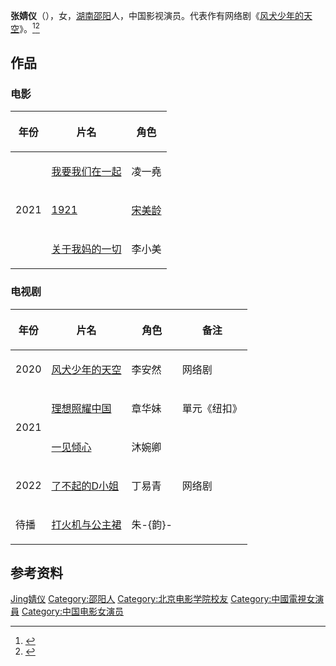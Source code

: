{{藝人
| 图片     = 
| 图片简介 = 
| 姓名     = 张婧仪
| 类型     = 女演员
| 原名     = 
| 英文名   = <!--  {{lang|en| }}  -->
| 綽號     = 
| 国籍     = {{PRC}}
| 出生日期 = {{birth date and age|1999|07|10}}
| 出生地点 = [[湖南省|湖南省]][[邵阳市|邵阳市]]
| 逝世日期 = <!--  {{death date and age|}}  -->
| 逝世地点 = 
| 职业     = 演员
| 语言     = 汉语
| 母校     = [[北京电影学院|北京电影学院]]
| 宗教信仰 = 
| 配偶     = <!--  {{marriage|姓名||}}  -->
| 儿女     = 
| 父母     = 
| 活跃年代 = 2020年至今
| 代表作   = 
| 经纪公司 = 
| 奖项     =  <!--  {{Awards|award= |year= |title= }} -->
| 网站     = <!-- {{URL|www.example.com}} -->
| IMDb     = 
}}
'''张婧仪'''（{{bd|1999年|7月10日||catIdx=Zhang张婧仪}}），女，[[湖南省|湖南]][[邵阳市|邵阳]]人，中国影视演员。代表作有网络剧《[[风犬少年的天空|风犬少年的天空]]》。<ref>{{Cite web|title=张婧仪 幸运背后有做演员的坚持|url=http://epaper.bjnews.com.cn/html/2020-10/23/content_791499.htm?div=-1|accessdate=2021-04-07|work=新京报}}</ref><ref>{{Cite web|title=《风犬少年的天空》定档9.24 张婧仪处女作追风演绎滚烫青春_|url=https://star.tom.com/202009/1952806801.html|accessdate=2021-04-07|work=TOM明星}}</ref>

==作品==
===电影===
{| class="wikitable"
|-
! 年份 !! 片名 !! 角色
|-
| rowspan="3" | 2021 || [[我要我们在一起_(电影)|我要我们在一起]] ||  凌一堯
|-
| [[1921_(2021年电影)|1921]] || [[宋美龄|宋美龄]]
|-
|[[关于我妈的一切|关于我妈的一切]] ||李小美
|}

===电视剧===
{| class="wikitable"
|-
! 年份 !! 片名 !! 角色 !! 备注
|-
|   2020 || [[风犬少年的天空|风犬少年的天空]] || 李安然 ||网络剧
|-
| rowspan="2" | 2021 ||[[理想照耀中国#纽扣|理想照耀中国]]  ||章华妹||單元《纽扣》
|-
|[[一见倾心|一见倾心]] || 沐婉卿 ||  
|-
| 2022 || [[了不起的D小姐|了不起的D小姐]] ||丁易青  ||网络剧
|-
| 待播 ||[[打火机与公主裙|打火机与公主裙]] || 朱-{韵}-||
|}

== 参考资料 ==
{{reflist}}

{{Authority control}}
{{DEFAULTSORT:Zhang张婧仪}}
[[Category:张姓|Jing婧仪]]
[[Category:邵阳人|Category:邵阳人]]
[[Category:北京电影学院校友|Category:北京电影学院校友]]
[[Category:中國電視女演員|Category:中國電視女演員]]
[[Category:中国电影女演员|Category:中国电影女演员]]